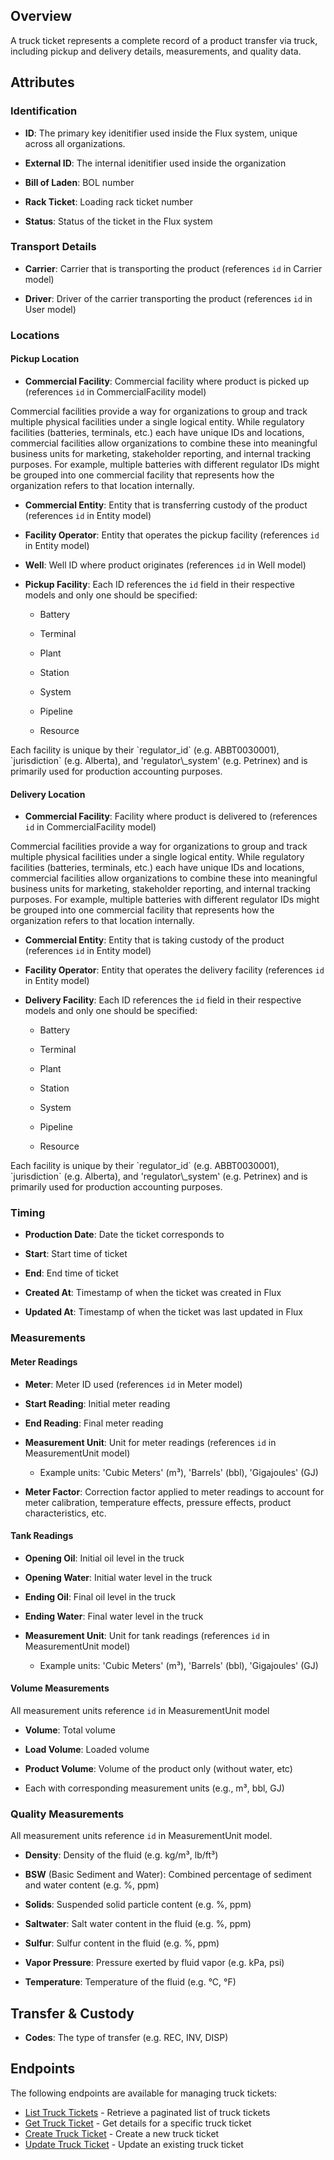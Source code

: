 ## Overview

A truck ticket represents a complete record of a product transfer via truck, including pickup and delivery details, measurements, and quality data.

## Attributes

### Identification 

* **ID**: The primary key idenitifier used inside the Flux system, unique across all organizations.

* **External ID**: The internal idenitifier used inside the organization

* **Bill of Laden**: BOL number

* **Rack Ticket**: Loading rack ticket number

* **Status**: Status of the ticket in the Flux system

### Transport Details

* **Carrier**: Carrier that is transporting the product (references `id` in Carrier model)

* **Driver**: Driver of the carrier transporting the product (references `id` in User model)

### Locations

#### Pickup Location

* **Commercial Facility**: Commercial facility where product is picked up (references `id` in CommercialFacility model)

<Info>
  Commercial facilities provide a way for organizations to group and track multiple physical facilities under a single logical entity. While regulatory facilities (batteries, terminals, etc.) each have unique IDs and locations, commercial facilities allow organizations to combine these into meaningful business units for marketing, stakeholder reporting, and internal tracking purposes. For example, multiple batteries with different regulator IDs might be grouped into one commercial facility that represents how the organization refers to that location internally.
</Info>

* **Commercial Entity**: Entity that is transferring custody of the product (references `id` in Entity model)

* **Facility Operator**: Entity that operates the pickup facility (references `id` in Entity model)

* **Well**: Well ID where product originates (references `id` in Well model)

* **Pickup Facility**: Each ID references the `id` field in their respective models and only one should be specified:
  * Battery
  
  * Terminal
  
  * Plant
  
  * Station
  
  * System
  
  * Pipeline
  
  * Resource

<Info>
Each facility is unique by their `regulator_id` (e.g. ABBT0030001), `jurisdiction` (e.g. Alberta), and 'regulator\_system' (e.g. Petrinex) and is primarily used for production accounting purposes.
</Info>

#### Delivery Location

* **Commercial Facility**: Facility where product is delivered to (references `id` in CommercialFacility model)

<Info>
  Commercial facilities provide a way for organizations to group and track multiple physical facilities under a single logical entity. While regulatory facilities (batteries, terminals, etc.) each have unique IDs and locations, commercial facilities allow organizations to combine these into meaningful business units for marketing, stakeholder reporting, and internal tracking purposes. For example, multiple batteries with different regulator IDs might be grouped into one commercial facility that represents how the organization refers to that location internally.
</Info>

* **Commercial Entity**: Entity that is taking custody of the product (references `id` in Entity model)

* **Facility Operator**: Entity that operates the delivery facility (references `id` in Entity model)

* **Delivery Facility**: Each ID references the `id` field in their respective models and only one should be specified:
  * Battery
  
  * Terminal
  
  * Plant
  
  * Station
  
  * System
  
  * Pipeline
  
  * Resource
  
<Info>
Each facility is unique by their `regulator_id` (e.g. ABBT0030001), `jurisdiction` (e.g. Alberta), and 'regulator\_system' (e.g. Petrinex) and is primarily used for production accounting purposes.
</Info>

### Timing

* **Production Date**: Date the ticket corresponds to

* **Start**: Start time of ticket

* **End**: End time of ticket

* **Created At**: Timestamp of when the ticket was created in Flux

* **Updated At**: Timestamp of when the ticket was last updated in Flux

### Measurements

#### Meter Readings

* **Meter**: Meter ID used (references `id` in Meter model)

* **Start Reading**: Initial meter reading

* **End Reading**: Final meter reading

* **Measurement Unit**: Unit for meter readings (references `id` in MeasurementUnit model)

  * Example units: 'Cubic Meters' (m³), 'Barrels' (bbl), 'Gigajoules' (GJ)

* **Meter Factor**: Correction factor applied to meter readings to account for meter calibration, temperature effects, pressure effects, product characteristics, etc.

#### Tank Readings

* **Opening Oil**: Initial oil level in the truck

* **Opening Water**: Initial water level in the truck

* **Ending Oil**: Final oil level in the truck

* **Ending Water**: Final water level in the truck

* **Measurement Unit**: Unit for tank readings (references `id` in MeasurementUnit model)

  * Example units: 'Cubic Meters' (m³), 'Barrels' (bbl), 'Gigajoules' (GJ)

#### Volume Measurements

All measurement units reference `id` in MeasurementUnit model

* **Volume**: Total volume

* **Load Volume**: Loaded volume

* **Product Volume**: Volume of the product only (without water, etc)

* Each with corresponding measurement units (e.g., m³, bbl, GJ)

### Quality Measurements

All measurement units reference `id` in MeasurementUnit model.

* **Density**: Density of the fluid (e.g. kg/m³, lb/ft³)

* **BSW** (Basic Sediment and Water): Combined percentage of sediment and water content (e.g. %, ppm)

* **Solids**: Suspended solid particle content (e.g. %, ppm)

* **Saltwater**: Salt water content in the fluid (e.g. %, ppm)

* **Sulfur**: Sulfur content in the fluid (e.g. %, ppm)

* **Vapor Pressure**: Pressure exerted by fluid vapor (e.g. kPa, psi)

* **Temperature**: Temperature of the fluid (e.g. °C, °F)

## Transfer & Custody

* **Codes**: The type of transfer (e.g. REC, INV, DISP)

## Endpoints
The following endpoints are available for managing truck tickets:

- [List Truck Tickets](/api-reference/volumes/list-truck-ticket) - Retrieve a paginated list of truck tickets
- [Get Truck Ticket](/api-reference/volumes/get-truck-ticket) - Get details for a specific truck ticket
- [Create Truck Ticket](/api-reference/volumes/create-truck-ticket) - Create a new truck ticket
- [Update Truck Ticket](/api-reference/volumes/update-truck-ticket) - Update an existing truck ticket